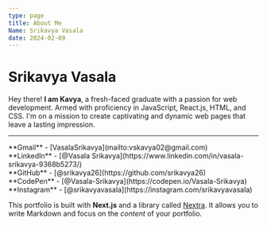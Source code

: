 ```yaml
---
type: page
title: About Me
Name: Srikavya Vasala
date: 2024-02-09
---
```


# Srikavya Vasala

Hey there! **I am Kavya**, a fresh-faced graduate with a passion for web development. Armed with proficiency in JavaScript, React.js, HTML, and CSS.
 I'm on a mission to create captivating and dynamic web pages that leave a lasting impression.

---

<div>
  **Gmail** - [VasalaSrikavya](mailto:vskavya02@gmail.com)
<br />
**LinkedIn** - [@Vasala Srikavya](https://www.linkedin.com/in/vasala-srikavya-9368b5273/)
<br />
  **GitHub** - [@srikavya26](https://github.com/srikavya26)
  <br />
  **CodePen** -  [@Vasala-Srikavya](https://codepen.io/Vasala-Srikavya)
  <br />
  **Instagram** - [@srikavyavasala](https://instagram.com/srikavyavasala)
  <br />

  This portfolio is built with **Next.js** and a library called [Nextra](https://nextra.vercel.app/). It allows you to write Markdown and focus on the _content_ of your portfolio.
</div>
